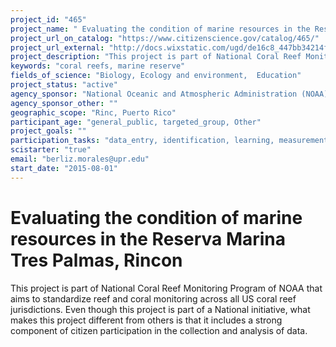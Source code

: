 ```yaml
---
project_id: "465"
project_name: " Evaluating the condition of marine resources in the Reserva Marina Tres Palmas, Rincon "
project_url_on_catalog: "https://www.citizenscience.gov/catalog/465/"
project_url_external: "http://docs.wixstatic.com/ugd/de16c8_447bb34214f143b99b65e9b924e617b8.pdf"
project_description: "This project is part of National Coral Reef Monitoring Program of NOAA that aims to standardize reef and coral monitoring across all US coral reef jurisdictions. Even though this project is part of a National initiative, what makes this project different from others is that it includes a strong component of citizen participation in the collection and analysis of data."
keywords: "coral reefs, marine reserve"
fields_of_science: "Biology, Ecology and environment,  Education"
project_status: "active"
agency_sponsor: "National Oceanic and Atmospheric Administration (NOAA)"
agency_sponsor_other: ""
geographic_scope: "Rinc, Puerto Rico"
participant_age: "general_public, targeted_group, Other"
project_goals: ""
participation_tasks: "data_entry, identification, learning, measurement,  observation, photography, sample_analysis"
scistarter: "true"
email: "berliz.morales@upr.edu"
start_date: "2015-08-01"
---
```


#  Evaluating the condition of marine resources in the Reserva Marina Tres Palmas, Rincon 

This project is part of National Coral Reef Monitoring Program of NOAA that aims to standardize reef and coral monitoring across all US coral reef jurisdictions. Even though this project is part of a National initiative, what makes this project different from others is that it includes a strong component of citizen participation in the collection and analysis of data.
